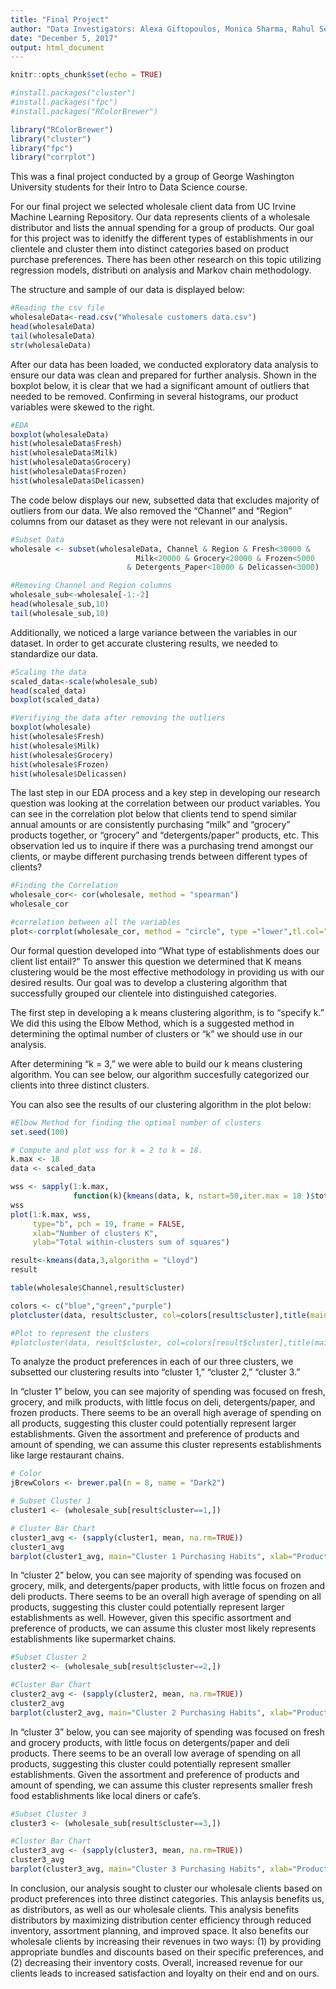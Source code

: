 ```yaml
---
title: "Final Project"
author: "Data Investigators: Alexa Giftopoulos, Monica Sharma, Rahul Sethi, Amanraj Singh"
date: "December 5, 2017"
output: html_document
---
```


```r
knitr::opts_chunk$set(echo = TRUE)
```

```r
#install.packages("cluster")
#install.packages("fpc")
#install.packages("RColorBrewer")

library("RColorBrewer")
library("cluster")
library("fpc")
library("corrplot")
```
This was a final project conducted by a group of George Washington University students for their Intro to Data Science course.

For our final project we selected wholesale client data from UC Irvine Machine Learning Repository. Our data represents clients of a wholesale distributor and lists the annual spending for a group of products. Our goal for this project was to idenitfy the different types of establishments in our clientele and cluster them into distinct categories based on product purchase preferences. There has been other research on this topic utilizing regression models, distributi on analysis and Markov chain methodology. 

The structure and sample of our data is displayed below:

```r
#Reading the csv file
wholesaleData<-read.csv("Wholesale customers data.csv")
head(wholesaleData)
tail(wholesaleData)
str(wholesaleData)
```

After our data has been loaded, we conducted exploratory data analysis to ensure our data was clean and prepared for further analysis. Shown in the boxplot below, it is clear that we had a significant amount of outliers that needed to be removed. Confirming in several histograms, our product variables were skewed to the right. 

```r
#EDA
boxplot(wholesaleData)
hist(wholesaleData$Fresh)
hist(wholesaleData$Milk)
hist(wholesaleData$Grocery)
hist(wholesaleData$Frozen)
hist(wholesaleData$Delicassen)
```

The code below displays our new, subsetted data that excludes majority of outliers from our data. We also removed the "Channel" and "Region" columns from our dataset as they were not relevant in our analysis. 

```r
#Subset Data
wholesale <- subset(wholesaleData, Channel & Region & Fresh<30000 &
                            Milk<20000 & Grocery<20000 & Frozen<5000
                          & Detergents_Paper<10000 & Delicassen<3000)

#Removing Channel and Region columns
wholesale_sub<-wholesale[-1:-2]
head(wholesale_sub,10)
tail(wholesale_sub,10)
```

Additionally, we noticed a large variance between the variables in our dataset. In order to get accurate clustering results, we needed to standardize our data. 

```r
#Scaling the data
scaled_data<-scale(wholesale_sub)
head(scaled_data)
boxplot(scaled_data)

#Verifiying the data after removing the outliers
boxplot(wholesale)
hist(wholesale$Fresh)
hist(wholesale$Milk)
hist(wholesale$Grocery)
hist(wholesale$Frozen)
hist(wholesale$Delicassen)
```

The last step in our EDA process and a key step in developing our research question was looking at the correlation between our product variables. You can see in the correlation plot below that clients tend to spend similar annual amounts or are consistently purchasing "milk" and "grocery" products together, or "grocery" and "detergents/paper" products, etc. This observation led us to inquire if there was a purchasing trend amongst our clients, or maybe different purchasing trends between different types of clients? 

```r
#Finding the Correlation 
wholesale_cor<- cor(wholesale, method = "spearman")
wholesale_cor

#correlation between all the variables
plot<-corrplot(wholesale_cor, method = "circle", type ="lower",tl.col="black",tl.srt = 45)
```

Our formal question developed into "What type of establishments does our client list entail?" To answer this question we determined that K means clustering would be the most effective methodology in providing us with our desired results. Our goal was to develop a clustering algorithm that successfully grouped our clientele into distinguished categories. 

The first step in developing a k means clustering algorithm, is to "specify k." We did this using the Elbow Method, which is a suggested method in determining the optimal number of clusters or "k" we should use in our analysis. 

After determining "k = 3," we were able to build our k means clustering algorithm. You can see below, our algorithm succesfully categorized our clients into three distinct clusters.

You can also see the results of our clustering algorithm in the plot below:

```r
#Elbow Method for finding the optimal number of clusters
set.seed(100)

# Compute and plot wss for k = 2 to k = 18.
k.max <- 18
data <- scaled_data

wss <- sapply(1:k.max, 
              function(k){kmeans(data, k, nstart=50,iter.max = 18 )$tot.withinss})
wss
plot(1:k.max, wss,
     type="b", pch = 19, frame = FALSE, 
     xlab="Number of clusters K",
     ylab="Total within-clusters sum of squares")

result<-kmeans(data,3,algorithm = "Lloyd")
result

table(wholesale$Channel,result$cluster)

colors <- c("blue","green","purple")
plotcluster(data, result$cluster, col=colors[result$cluster],title(main='Clustering using K means'))
```

 

```r
#Plot to represent the clusters
#plotcluster(data, result$cluster, col=colors[result$cluster],title(main='Clustering using K means'))
```

To analyze the product preferences in each of our three clusters, we subsetted our clustering results into "cluster 1," "cluster 2," "cluster 3." 

In "cluster 1" below, you can see majority of spending was focused on fresh, grocery, and milk products, with little focus on deli, detergents/paper, and frozen products. There seems to be an overall high average of spending on all products, suggesting this cluster could potentially represent larger establishments. Given the assortment and preference of products and amount of spending, we can assume this cluster represents establishments like large restaurant chains. 

```r
# Color
jBrewColors <- brewer.pal(n = 8, name = "Dark2")

# Subset Cluster 1
cluster1 <- (wholesale_sub[result$cluster==1,])

# Cluster Bar Chart 
cluster1_avg <- (sapply(cluster1, mean, na.rm=TRUE))
cluster1_avg
barplot(cluster1_avg, main="Cluster 1 Purchasing Habits", xlab="Products",ylab="Annual average spending",col = brewer.pal(n = 8, name = "Dark2"))
```

In "cluster 2" below, you can see majority of spending was focused on grocery, milk, and detergents/paper products, with little focus on frozen and deli products. There seems to be an overall high average of spending on all products, suggesting this cluster could potentially represent larger establishments as well. However, given this specific assortment and preference of products, we can assume this cluster most likely represents establishments like supermarket chains. 

```r
#Subset Cluster 2
cluster2 <- (wholesale_sub[result$cluster==2,])

#Cluster Bar Chart
cluster2_avg <- (sapply(cluster2, mean, na.rm=TRUE))
cluster2_avg
barplot(cluster2_avg, main="Cluster 2 Purchasing Habits", xlab="Products",ylab="Annual average spending",col = brewer.pal(n = 8, name = "Dark2"))
```

In "cluster 3" below, you can see majority of spending was focused on fresh and grocery products, with little focus on detergents/paper and deli products. There seems to be an overall low average of spending on all products, suggesting this cluster could potentially represent smaller establishments. Given the assortment and preference of products and amount of spending, we can assume this cluster represents smaller fresh food establishments like local diners or cafe's. 

```r
#Subset Cluster 3
cluster3 <- (wholesale_sub[result$cluster==3,])

#Cluster Bar Chart 
cluster3_avg <- (sapply(cluster3, mean, na.rm=TRUE))
cluster3_avg
barplot(cluster3_avg, main="Cluster 3 Purchasing Habits", xlab="Products",ylab="Annual average spending",col = brewer.pal(n = 8, name = "Dark2"))
```

In conclusion, our analysis sought to cluster our wholesale clients based on product preferences into three distinct categories. This anlaysis benefits us, as distributors, as well as our wholesale clients. This analysis benefits distributors by maximizing distribution center efficiency through reduced inventory, assortment planning, and improved space. It also benefits our wholesale clients by increasing their revenues in two ways: (1) by providing appropriate bundles and discounts based on their specific preferences, and (2) decreasing their inventory costs. Overall, increased revenue for our clients leads to increased satisfaction and loyalty on their end and on ours. 